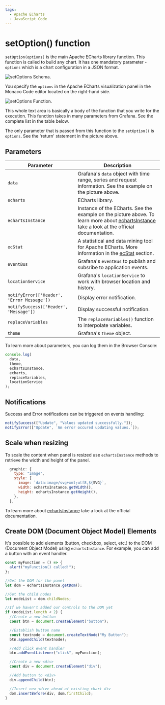 ```yaml
---
tags:
  - Apache ECharts
  - JavaScript Code
---
```



# setOption() function

`setOption(options)` is the main Apache ECharts library function. This function is called to build any chart. It has one mandatory parameter - `options` which is a chart configuration in a JSON format.

<Image
  title="setOptions Schema."
  src="/img/plugins/volkovlabs-echarts-panel/schema.png"
/>

You specify the `options` in the Apache ECharts visualization panel in the Monaco Code editor located on the right-hand side.

<Image
  title="setOptions Function."
  src="/img/plugins/volkovlabs-echarts-panel/function.png"
/>

This whole text area is basically a body of the function that you write for the execution. This function takes in many parameters from Grafana. See the complete list in the table below.

The only parameter that is passed from this function to the `setOption()` is `options`. See the 'return' statement in the picture above.

## Parameters

| Parameter                                  | Description                                                                                                                                                                                             |
| ------------------------------------------ | ------------------------------------------------------------------------------------------------------------------------------------------------------------------------------------------------------- |
| `data`                                     | Grafana's `data` object with time range, series and request information. See the example on the picture above.                                                                                          |
| `echarts`                                  | ECharts library.                                                                                                                                                                                        |
| `echartsInstance`                          | Instance of the ECharts. See the example on the picture above. To learn more about [echartsInstance](https://echarts.apache.org/en/api.html#echartsInstance) take a look at the official documentation. |
| `ecStat`                                   | A statistical and data mining tool for Apache ECharts. More information in the [ecStat](/plugins/volkovlabs-echarts-panel/tutorials/ecstat) section.                                                    |
| `eventBus`                                 | Grafana's `eventBus` to publish and subsribe to application events.                                                                                                                                     |
| `locationService`                          | Grafana's `locationService` to work with browser location and history.                                                                                                                                  |
| `notifyError(['Header', 'Error Message'])` | Display error notification.                                                                                                                                                                             |
| `notifySuccess(['Header', 'Message'])`     | Display successful notification.                                                                                                                                                                        |
| `replaceVariables`                         | The `replaceVariables()` function to interpolate variables.                                                                                                                                             |
| `theme`                                    | Grafana's `theme` object.                                                                                                                                                                               |

To learn more about parameters, you can log them in the Browser Console:

```javascript
console.log(
  data,
  theme,
  echartsInstance,
  echarts,
  replaceVariables,
  locationService
);
```

## Notifications

Success and Error notifications can be triggered on events handling:

```javascript
notifySuccess(["Update", "Values updated successfully."]);
notifyError(["Update", `An error occured updating values.`]);
```

## Scale when resizing

To scale the content when panel is resized use `echartsInstance` methods to retrieve the width and height of the panel.

```javascript
  graphic: {
    type: "image",
    style: {
      image: `data:image/svg+xml;utf8,${SVG}`,
      width: echartsInstance.getWidth(),
      height: echartsInstance.getHeight(),
    },
  },
```

To learn more about [echartsInstance](https://echarts.apache.org/en/api.html#echartsInstance) take a look at the official documentation.

## Create DOM (Document Object Model) Elements

It's possible to add elements (button, checkbox, select, etc.) to the DOM (Document Object Model) using `echartsInstance`. For example, you can add a button with an event handler.

```javascript
const myFunction = () => {
  alert("myFunction() called!");
};

//Get the DOM for the panel
let dom = echartsInstance.getDom();

//Get the child nodes
let nodeList = dom.childNodes;

//If we haven't added our controls to the DOM yet
if (nodeList.length < 2) {
  //Create a new button
  const btn = document.createElement("button");

  //Establish button name
  const textnode = document.createTextNode("My Button");
  btn.appendChild(textnode);

  //Add click event handler
  btn.addEventListener("click", myFunction);

  //Create a new <div>
  const div = document.createElement("div");

  //Add button to <div>
  div.appendChild(btn);

  //Insert new <div> ahead of existing chart div
  dom.insertBefore(div, dom.firstChild);
}
```
